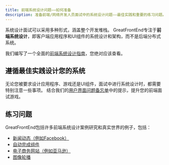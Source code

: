 ```yaml
---
title: 前端系统设计问题——如何准备
description: 准备前端/网络开发人员面试中的系统设计问题——最佳实践和重要的练习问题。
---
```


系统设计面试可以采用多种形式，涵盖整个开发堆栈。 GreatFrontEnd专注于**前端系统设计**，即客户端应用程序和UI组件的系统设计和架构，而不是后端分布式系统。

我们编写了一个全面的[前端系统设计指南](/system-design)，您绝对应该查看。

## 遵循最佳实践设计您的系统

无论您被要求设计应用程序、游戏还是UI组件，面试中进行系统设计时，都需要特别注意一些事项。 结合我们的[用户界面问题备忘单](/front-end-interview-guidebook/user-interface-questions-cheatsheet)中的提示，提升您的前端面试游戏。

## 练习问题

GreatFrontEnd包括许多前端系统设计案例研究和真实世界的例子，包括：

-   [新闻动态（例如Facebook）](/questions/system-design/news-feed-facebook)
-   [自动完成组件](/questions/system-design/autocomplete)
-   [电子商务网站（例如亚马逊）](/questions/system-design/e-commerce-amazon)
-   [图像轮播](/questions/system-design/image-carousel)
